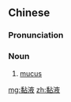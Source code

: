 ==Chinese==
{{zh-forms|alt=粘液}}

===Pronunciation===
{{zh-pron
|m=niányè
|c=nim1 jik6
|mn=qz:liâm-ia̍k/xm,zz:liâm-e̍k
|cat=n
}}

===Noun===
{{zh-noun}}

# [[mucus]]

[[mg:黏液]]
[[zh:黏液]]